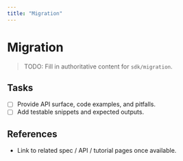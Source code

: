```yaml
---
title: "Migration"
---
```


# Migration

> TODO: Fill in authoritative content for `sdk/migration`.

## Tasks
- [ ] Provide API surface, code examples, and pitfalls.
- [ ] Add testable snippets and expected outputs.

## References
- Link to related spec / API / tutorial pages once available.
